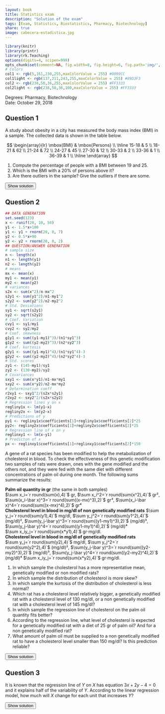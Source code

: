 ```yaml
---
layout: book
title: Statistics exam
description: "Solution of the exam"
tags: [Exam, Statistics, Biostatistics, Pharmacy, Biotechnology]
share: true
image: cabecera-estadistica.jpg
---
```


```r
library(knitr)
library(printr)
library(rk.Teaching)
options(digits=4, scipen=999)
opts_chunk$set(comment=NA, fig.width=8, fig.height=6, fig.path='img/', fig.align="center", dev="svg", digits=4, echo=FALSE, warning=FALSE, message=FALSE)
# Colors
col1 <- rgb(5,161,230,255,maxColorValue = 255) #0099CC
col1light <- rgb(137,211,243,255,maxColorValue = 255) #89D3F3
col2 <- rgb(238,50,36,255,maxColorValue = 255) #FF3333
col2light <- rgb(238,50,36,100,maxColorValue = 255) #FF3333
```

Degrees: Pharmacy, Biotechnology  
Date: October 29, 2018 

## Question 1
A study about obesity in a city has measured the body mass index (BMI) in a sample.
The collected data is shown in the table below.

$$
\begin{array}{lr}
\mbox{BMI} & \mbox{Persons} \\
\hline
15-18      & 5               \\
18-21      & 62              \\
21-24      & 72              \\
24-27      & 45              \\
27-30      & 12              \\
30-33      & 2               \\
33-36      & 1               \\
36-39      & 1               \\
\hline
\end{array}
$$

1. Compute the percentage of people with a BMI between 19 and 25. 
2. Which is the BMI with a 20% of persons above it?
3. Are there outliers in the sample? Give the outliers if there are some. 

<div><button class="solution">Show solution</button></div>
<div id="solution" style="display: none">
<b>Non interpolating</b>:<br/>
1. $F(19)\approx 0.335$ and $F(25)\approx 0.920$, so the percentage of people between 19 and 25 is 58.5% approximately.<br/>
2. $P_{80}\approx 25.5$.<br/>
3. $Q_1\approx 19.5$, $Q_3\approx 25.5$, $IQR\approx 6$, $f_1\approx 10.5$ and $f_2\approx 34.5$. Thus there is at leats one outlier in the interval (36-39).<br/>
<b>Interpolating</b>:<br/>
1. $F(19)=0.1283$ and $F(25)=0.77$, so the percentage of people between 19 and 25 is 64.17%<br/>
2. $P_{80}=25.4$.<br/>
3. $Q_1=20.1774$, $Q_3=24.7333$, $IQR=4.5559$, $f_1=13.3435$ and $f_2=31.5671$. Thus there are at leats two outliers in the intervals (33-36) and (36-39).
</div>


## Question 2

```r
## DATA GENERATION
set.seed(123)
x <- runif(20, 10, 50)
y1 <- 1.5*x+100
y1 <- y1 + rnorm(20, 0, 7)
y2 <- 0.5*x+90
y2 <- y2 + rnorm(20, 0, 2)
## QUESTION/ANSWER GENERATION
# sample size
n <- length(x)
n1 <- length(y1)
n2 <- length(y2)
# means
mx <- mean(x)
my1 <- mean(y1)
my2 <- mean(y2)
# variances
s2x <- sum(x^2)/n-mx^2
s2y1 <- sum(y1^2)/n1-my1^2
s2y2 <- sum(y2^2)/n2-my2^2
# Std. Deviations
sy1 <- sqrt(s2y1)
sy2 <- sqrt(s2y2)
# Coef. Variation
cvy1 <- sy1/my1
cvy2 <- sy2/my2
# Coef. skewness
g1y1 <- sum((y1-my1)^3)/(n1*sy1^3)
g1y2 <- sum((y2-my2)^3)/(n2*sy2^3)
# Coef. kurtosis
g2y1 <- sum((y1-my1)^4)/(n1*sy1^4)-3
g2y2 <- sum((y2-my2)^4)/(n2*sy2^4)-3
# Std. scores
zy1 <- (145-my1)/sy1
zy2 <- (130-my2)/sy2
# Covariances
sxy1 <- sum(x*y1)/n1-mx*my1
sxy2 <- sum(x*y2)/n2-mx*my2
# Determination coeff
r2xy1 <- sxy1^2/(s2x*s2y1)
r2xy2 <- sxy2^2/(s2x*s2y2)
# Regression lines y on x
regliny1x <- lm(y1~x)
regliny2x <- lm(y2~x)
# Predictions of y
py1 <- regliny1x$coefficients[1]+regliny1x$coefficients[2]*25
py2<- regliny2x$coefficients[1]+regliny2x$coefficients[2]*25
# Regression line of x on y
reglinxy1 <- lm(x~y1)
# Predicton of x
px <- reglinxy1$coefficients[1]+reglinxy1$coefficients[2]*150
```


A gene of a rat species has been modified to help the metabolization of cholesterol in blood.
To check the effectiveness of this genetic modification two samples of rats were drawn, ones with the gene modified and the others not, and they were fed with the same diet with different concentrations of palm oil during one month.
The following sums summarize the results:

**Palm oil quantity in gr** (the same in both samples)  
$\sum x_i=`r round(sum(x),4)`$ gr, $\sum x_i^2=`r round(sum(x^2),4)`$ gr², $\sum(x_i-\bar x)^3=`r round(sum((x-mx)^3),2)`$ gr³, $\sum(x_i-\bar x)^4=`r round(sum((x-mx)^4),2)`$ gr⁴  
**Cholesterol level in blood in mg/dl of non genetically modified rats**
$\sum y_j=`r round(sum(y1),4)`$ mg/dl, $\sum y_j^2=`r round(sum(y1^2),4)`$ (mg/dl)², $\sum(y_j-\bar y)^3=`r round(sum((y1-my1)^3),2)`$ (mg/dl)³, $\sum(y_j-\bar y)^4=`r round(sum((y1-my1)^4),2)`$ (mg/dl)⁴  
$\sum x_iy_j=`r round(sum(x*y1),4)`$ gr$\cdot$mg/dl.  
**Cholesterol level in blood in mg/dl of genetically modified rats**  
$\sum y_j=`r round(sum(y2),4)`$ mg/dl, $\sum y_j^2=`r round(sum(y2^2),4)`$ (mg/dl)², $\sum(y_j-\bar y)^3=`r round(sum((y2-my2)^3),2)`$ (mg/dl)³, $\sum(y_j-\bar y)^4=`r round(sum((y2-my2)^4),2)`$ (mg/dl)⁴ 
$\sum x_iy_j=`r round(sum(x*y2),4)`$ gr$\cdot$mg/dl.  

1. In which sample the cholesterol has a more representative mean, genetically modified or non modified rats?
1. In which sample the distribution of cholesterol is more skew?
1. In which sample the kurtosis of the distribution of cholesterol is less normal?
1. Which rat has a cholesterol level relatively bigger, a genetically modified rat with a cholesterol level of 130 mg/dl, or a non genetically modified rat with a cholesterol level of 145 mg/dl?
1. In which sample the regression line of cholesterol on the palm oil quantity fits better?
1. According to the regression line, what level of cholesterol is expected for a genetically modified rat with a diet of 25 gr of palm oil? And for a non genetically modified rat?
1. What amount of palm oil must be supplied to a non genetically modified rat to have a cholesterol level smaller than 150 mg/dl? Is this prediction reliable?

<div><button class="solution">Show solution</button></div>
<div id="solution" style="display: none">
1. Non genetically modified rats: $\bar y=`r round(my1,4)`$ mg/dl,  $s^2_y=`r round(s2y1, 4)`$ (mg/dl)², $s=`r round(sy1,4)`$ mg/dl and $cv_y=`r round(cvy1,4)`$.<br/>
Genetically modified rats: $\bar y=`r round(my2,4)`$ mg/dl,  $s^2_y=`r round(s2y2, 4)`$ (mg/dl)², $s=`r round(sy2,4)`$ mg/dl and $cv_y=`r round(cvy2,4)`$.<br/>
Thus, the mean of genetically modified rats is more representative since the coef. of variation is smaller.<br/>
2. Non genetically modified rats: $g_1=`r round(g1y1,4)`$.<br/>
Genetically modified rats: $g_1`r round(g1y2,4)`$<br/>
Thus, the distribution of genetically modified rats is more skew since the coef. of skewness is further from 0.<br/>
3. Non genetically modified rats: $g_2=`r round(g2y1,4)`$.<br/>
Genetically modified rats: $g_2`r round(g2y2,4)`$<br/>
Thus, the kurtosis of the distribution of genetically modified rats is less normal since the coef. of kurtosis is further from 0.<br/>
4. Non genetically modified rats: $z(145)=`r round(zy1,4)`$.<br/>
Genetically modified rats: $z(130)=`r round(zy2,4)`$.<br/>
Thus, a cholesterol level of 130 mg/dl in genetically modified rats is relatively greater than 145 mg/dl in non genetically modidied rats.<br/>
5. $\bar x=`r round(mx,4)`$ gr,  $s^2_x=`r round(s2x, 4)`$ gr².<br/>
Non genetically modified rats: $s_{xy}=`r round(sxy1,4)`$ gr$\cdot$mg/dl and $r^2=`r round(r2xy1,4)`$.<br/>
Genetically modified rats: $s_{xy}=`r round(sxy2,4)`$ gr$\cdot$mg/dl and $r^2=`r round(r2xy2,4)`$.<br/>
Thus, the regression line fits better in genetically modified rats since the coef. of determination is greater.<br/>
6. Regression line of $Y$ on $X$ in non genetically modified rats: $y=`r round(regliny1x$coefficients[1],4)`+`r round(regliny1x$coefficients[2],4)`x$. Prediction: $y(25)=`r round(py1,4)`$<br/>
Regression line of $Y$ on $X$ in genetically modified rats: $y=`r round(regliny2x$coefficients[1],4)`+`r round(regliny2x$coefficients[2],4)`x$. Prediction: $y(25)=`r round(py2,4)`$<br/>
7. Regression line of $X$ on $Y$ in non genetically modified rats: $x=`r round(reglinxy1$coefficients[1],4)`+`r round(reglinxy1$coefficients[2],4)`y$. Prediction: $x(150)=`r round(px,4)`$. The prediction is very reliable since the coef. of determination is closte to 1.
</div>

## Question 3
It is known that the regression line of $Y$ on $X$ has equation $3x+2y-4=0$ and it explains half of the variability of $Y$.
According to the linear regression model, how much will $X$ change for each unit that increases $Y$?

<div><button class="solution">Show solution</button></div>
<div id="solution" style="display: none">
$r^2=0.5$ and $b_{xy}=-\frac{1}{3}$, so $X$ decreases 1/3 of the increase of $Y$.
</div>
